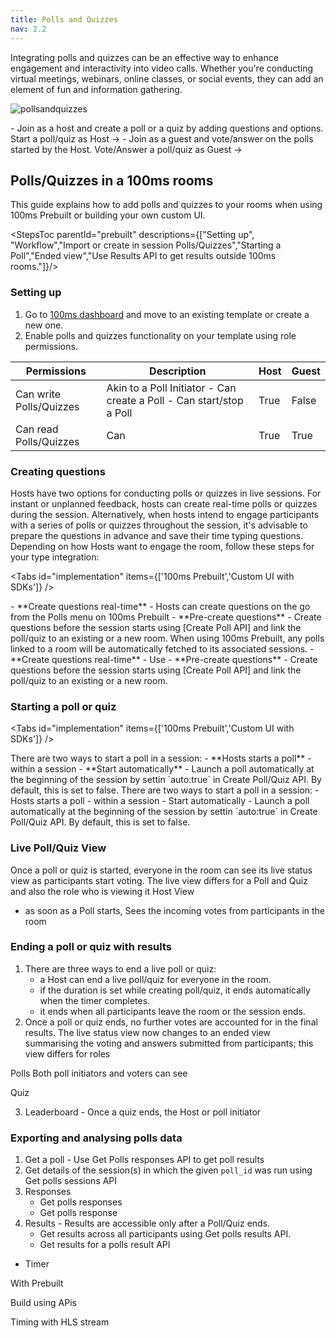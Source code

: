 ```yaml
---
title: Polls and Quizzes
nav: 2.2
---
```


Integrating polls and quizzes can be an effective way to enhance engagement and interactivity into video calls. Whether you're conducting virtual meetings, webinars, online classes, or social events, they can add an element of fun and information gathering.


![pollsandquizzes](/docs/v2/Polls.png)   


<Note title="🚀Demo polls and quizzes on 100ms Prebuilt">
- Join as a host and create a poll or a quiz by adding questions and options. Start a poll/quiz as Host ->
- Join as a guest and vote/answer on the polls started by the Host. Vote/Answer a poll/quiz as Guest ->

</Note> 


## Polls/Quizzes in a 100ms rooms
This guide explains how to add polls and quizzes to your rooms when using 100ms Prebuilt or building your own custom UI. 

<StepsToc
parentId="prebuilt"
descriptions={["Setting up", "Workflow","Import or create in session Polls/Quizzes","Starting a Poll","Ended view","Use Results API to get results outside 100ms rooms."]}/>

<StepsContainer id="prebuilt">


### Setting up
1. Go to [100ms dashboard](https://dashboard.100ms.live/dashboard) and move to an existing template or create a new one.
2. Enable polls and quizzes functionality on your template using role permissions.

| Permissions | Description | Host | Guest | 
| ------| ----------- | -------- | -------- |
| Can write Polls/Quizzes | Akin to a Poll Initiator - Can create a Poll - Can start/stop a Poll  | True | False |
| Can read Polls/Quizzes | Can | True | True |


### Creating questions  
Hosts have two options for conducting polls or quizzes in live sessions. For instant or unplanned feedback, hosts can create real-time polls or quizzes during the session. Alternatively, when hosts intend to engage participants with a series of polls or quizzes throughout the session, it's advisable to prepare the questions in advance and save their time typing questions. Depending on how Hosts want to engage the room, follow these steps for your type integration:

<Tabs id="implementation" items={['100ms Prebuilt','Custom UI with SDKs']} />

<Tab id='implementation-0'>
   - **Create questions real-time** - Hosts can create questions on the go from the Polls menu on 100ms Prebuilt  
   - **Pre-create questions** - Create questions before the session starts using [Create Poll API] and link the poll/quiz to an existing or a new room. When using 100ms Prebuilt, any polls linked to a room will be automatically fetched to its associated sessions.
</Tab>

<Tab id="implementation-1">
    - **Create questions real-time** - Use  
    - **Pre-create questions** - Create questions before the session starts using [Create Poll API] and link the poll/quiz to an existing or a new room. 
</Tab>


### Starting a poll or quiz 

<Tabs id="implementation" items={['100ms Prebuilt','Custom UI with SDKs']} />

<Tab id='implementation-0'>
There are two ways to start a poll in a session:
- **Hosts starts a poll** - within a session 
- **Start automatically** - Launch a poll automatically at the beginning of the session by settin `auto:true` in Create Poll/Quiz API. By default, this is set to false.
</Tab>

<Tab id='implementation-1'>
There are two ways to start a poll in a session:
- Hosts starts a poll - within a session 
- Start automatically - Launch a poll automatically at the beginning of the session by settin `auto:true` in Create Poll/Quiz API. By default, this is set to false.
</Tab>



### Live Poll/Quiz View
Once a poll or quiz is started, everyone in the room can see its live status view as participants start voting. The live view differs for a Poll and Quiz and also the role who is viewing it
Host View
- as soon as a Poll starts, Sees the incoming votes from participants in the room

### Ending a poll or quiz with results
1. There are three ways to end a live poll or quiz:
    - a Host can end a live poll/quiz for everyone in the room.
    - if the duration is set while creating poll/quiz, it ends automatically when the timer completes.
    - it ends when all participants leave the room or the session ends.
2. Once a poll or quiz ends, no further votes are accounted for in the final results. The live status view now changes to an ended view summarising the voting and answers submitted from participants; this view differs for roles 

Polls
Both poll initiators and voters can see

Quiz

3. Leaderboard - Once a quiz ends, the Host or poll initiator 



### Exporting and analysing polls data
1. Get a poll - Use Get Polls responses API to get poll results
2. Get details of the session(s) in which the given `poll_id` was run using Get polls sessions API
3. Responses
    - Get polls responses
    - Get polls response
5. Results - Results are accessible only after a Poll/Quiz ends.
    - Get results across all participants using Get polls results API.
    - Get results for a polls result API

</StepsContainer>


- Timer

With Prebuilt

Build using APis

Timing with HLS stream